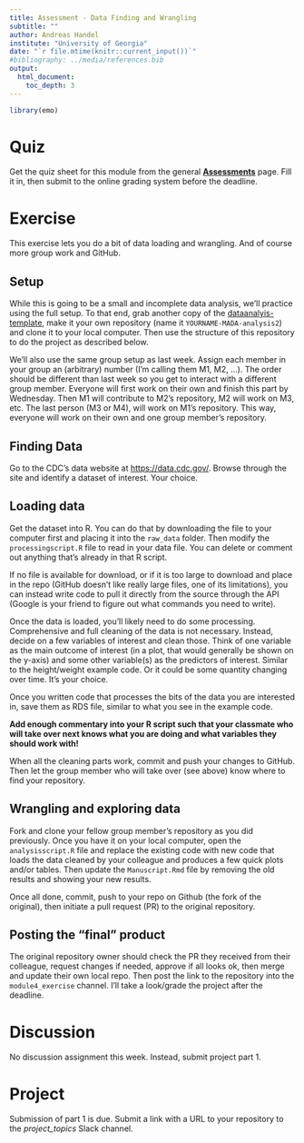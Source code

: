 ```yaml
---
title: Assessment - Data Finding and Wrangling  
subtitle: ""
author: Andreas Handel
institute: "University of Georgia"
date: "`r file.mtime(knitr::current_input())`"
#bibliography: ../media/references.bib
output: 
  html_document:
    toc_depth: 3
---
```



```r
library(emo)
```



# Quiz

Get the quiz sheet for this module from the general [__Assessments__](./Course_Assessments.html) page. Fill it in, then submit to the online grading system before the deadline. 

# Exercise

This exercise lets you do a bit of data loading and wrangling. And of course more group work and GitHub. 

## Setup

While this is going to be a small and incomplete data analysis, we'll practice using the full setup. To that end, grab another copy of the [dataanalyis-template](https://github.com/andreashandel/dataanalysis-template), make it your own repository (name it `YOURNAME-MADA-analysis2`) and clone it to your local computer. Then use the structure of this repository to do the project as described below.

We'll also use the same group setup as last week. Assign each member in your group an (arbitrary) number (I'm calling them M1, M2, ...). The order should be different than last week so you get to interact with a different group member. Everyone will first work on their own and finish this part by Wednesday. Then M1 will contribute to M2's repository, M2 will work on M3, etc. The last person (M3 or M4), will work on M1's repository. This way, everyone will work on their own and one group member's repository. 



## Finding Data

Go to the CDC's data website at [https://data.cdc.gov/](https://data.cdc.gov/). Browse through the site and identify a dataset of interest. Your choice.


## Loading data

Get the dataset into R. You can do that by downloading the file to your computer first and placing it into the `raw_data` folder. Then modify the `processingscript.R` file to read in your data file. You can delete or comment out anything that's already in that R script. 

If no file is available for download, or if it is too large to download and place in the repo (GitHub doesn't like really large files, one of its limitations), you can instead write code to pull it directly from the source through the API (Google is your friend to figure out what commands you need to write).

Once the data is loaded, you'll likely need to do some processing. Comprehensive and full cleaning of the data is not necessary. Instead, decide on a few variables of interest and clean those. Think of one variable as the main outcome of interest (in a plot, that would generally be shown on the y-axis) and some other variable(s) as the predictors of interest. Similar to the height/weight example code. Or it could be some quantity changing over time. It's your choice.

Once you written code that processes the bits of the data you are interested in, save them as RDS file, similar to what you see in the example code.

**Add enough commentary into your R script such that your classmate who will take over next knows what you are doing and what variables they should work with!**

When all the cleaning parts work, commit and push your changes to GitHub. Then let the group member who will take over (see above) know where to find your repository.


## Wrangling and exploring data

Fork and clone your fellow group member's repository as you did previously. Once you have it on your local computer, open the `analysisscript.R` file and replace the existing code with new code that loads the data cleaned by your colleague and produces a few quick plots and/or tables. Then update the `Manuscript.Rmd` file by removing the old results and showing your new results.

Once all done, commit, push to your repo on Github (the fork of the original), then initiate a pull request (PR) to the original repository. 


## Posting the "final" product

The original repository owner should check the PR they received from their colleague, request changes if needed, approve if all looks ok, then merge and update their own local repo. Then post the link to the repository into the `module4_exercise` channel. I'll take a look/grade the project after the deadline.




# Discussion

No discussion assignment this week. Instead, submit project part 1.


# Project

Submission of part 1 is due. Submit a link with a URL to your repository to the _project_topics_ Slack channel. 
